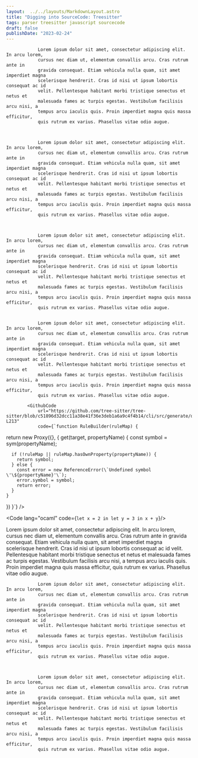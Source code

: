 ```yaml
---
layout:  ../../layouts/MarkdownLayout.astro
title: "Digging into SourceCode: Treesitter"
tags: parser treesitter javascript sourcecode
draft: false
publishDate: "2023-02-24"
---
```



    			Lorem ipsum dolor sit amet, consectetur adipiscing elit. In arcu lorem,
    			cursus nec diam ut, elementum convallis arcu. Cras rutrum ante in
    			gravida consequat. Etiam vehicula nulla quam, sit amet imperdiet magna
    			scelerisque hendrerit. Cras id nisi ut ipsum lobortis consequat ac id
    			velit. Pellentesque habitant morbi tristique senectus et netus et
    			malesuada fames ac turpis egestas. Vestibulum facilisis arcu nisi, a
    			tempus arcu iaculis quis. Proin imperdiet magna quis massa efficitur,
    			quis rutrum ex varius. Phasellus vitae odio augue.



    			Lorem ipsum dolor sit amet, consectetur adipiscing elit. In arcu lorem,
    			cursus nec diam ut, elementum convallis arcu. Cras rutrum ante in
    			gravida consequat. Etiam vehicula nulla quam, sit amet imperdiet magna
    			scelerisque hendrerit. Cras id nisi ut ipsum lobortis consequat ac id
    			velit. Pellentesque habitant morbi tristique senectus et netus et
    			malesuada fames ac turpis egestas. Vestibulum facilisis arcu nisi, a
    			tempus arcu iaculis quis. Proin imperdiet magna quis massa efficitur,
    			quis rutrum ex varius. Phasellus vitae odio augue.



    			Lorem ipsum dolor sit amet, consectetur adipiscing elit. In arcu lorem,
    			cursus nec diam ut, elementum convallis arcu. Cras rutrum ante in
    			gravida consequat. Etiam vehicula nulla quam, sit amet imperdiet magna
    			scelerisque hendrerit. Cras id nisi ut ipsum lobortis consequat ac id
    			velit. Pellentesque habitant morbi tristique senectus et netus et
    			malesuada fames ac turpis egestas. Vestibulum facilisis arcu nisi, a
    			tempus arcu iaculis quis. Proin imperdiet magna quis massa efficitur,
    			quis rutrum ex varius. Phasellus vitae odio augue.


    			Lorem ipsum dolor sit amet, consectetur adipiscing elit. In arcu lorem,
    			cursus nec diam ut, elementum convallis arcu. Cras rutrum ante in
    			gravida consequat. Etiam vehicula nulla quam, sit amet imperdiet magna
    			scelerisque hendrerit. Cras id nisi ut ipsum lobortis consequat ac id
    			velit. Pellentesque habitant morbi tristique senectus et netus et
    			malesuada fames ac turpis egestas. Vestibulum facilisis arcu nisi, a
    			tempus arcu iaculis quis. Proin imperdiet magna quis massa efficitur,
    			quis rutrum ex varius. Phasellus vitae odio augue.

    		<GithubCode
    			url="https://github.com/tree-sitter/tree-sitter/blob/c51896d32dcc11a38e41f36e3deb1a6a9c4f4b14/cli/src/generate/dsl.js#L199-L213"
    			code={`function RuleBuilder(ruleMap) {
  return new Proxy({}, {
    get(target, propertyName) {
      const symbol = sym(propertyName);

      if (!ruleMap || ruleMap.hasOwnProperty(propertyName)) {
        return symbol;
      } else {
        const error = new ReferenceError(\`Undefined symbol \'\${propertyName}'\`);
        error.symbol = symbol;
        return error;
      }
    }
  })
}`}
/>

<Code lang="ocaml" code={`
	let x = 2 in
	let y = 3 in
	x + y
`}/>

Lorem ipsum dolor sit amet, consectetur adipiscing elit. In arcu lorem,
cursus nec diam ut, elementum convallis arcu. Cras rutrum ante in
gravida consequat. Etiam vehicula nulla quam, sit amet imperdiet magna
scelerisque hendrerit. Cras id nisi ut ipsum lobortis consequat ac id
velit. Pellentesque habitant morbi tristique senectus et netus et
malesuada fames ac turpis egestas. Vestibulum facilisis arcu nisi, a
tempus arcu iaculis quis. Proin imperdiet magna quis massa efficitur,
quis rutrum ex varius. Phasellus vitae odio augue.

    			Lorem ipsum dolor sit amet, consectetur adipiscing elit. In arcu lorem,
    			cursus nec diam ut, elementum convallis arcu. Cras rutrum ante in
    			gravida consequat. Etiam vehicula nulla quam, sit amet imperdiet magna
    			scelerisque hendrerit. Cras id nisi ut ipsum lobortis consequat ac id
    			velit. Pellentesque habitant morbi tristique senectus et netus et
    			malesuada fames ac turpis egestas. Vestibulum facilisis arcu nisi, a
    			tempus arcu iaculis quis. Proin imperdiet magna quis massa efficitur,
    			quis rutrum ex varius. Phasellus vitae odio augue.



    			Lorem ipsum dolor sit amet, consectetur adipiscing elit. In arcu lorem,
    			cursus nec diam ut, elementum convallis arcu. Cras rutrum ante in
    			gravida consequat. Etiam vehicula nulla quam, sit amet imperdiet magna
    			scelerisque hendrerit. Cras id nisi ut ipsum lobortis consequat ac id
    			velit. Pellentesque habitant morbi tristique senectus et netus et
    			malesuada fames ac turpis egestas. Vestibulum facilisis arcu nisi, a
    			tempus arcu iaculis quis. Proin imperdiet magna quis massa efficitur,
    			quis rutrum ex varius. Phasellus vitae odio augue.
